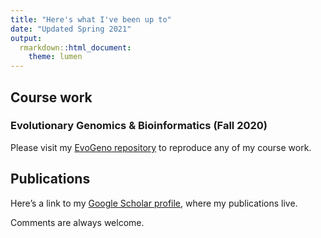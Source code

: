 ```yaml
---
title: "Here's what I've been up to"
date: "Updated Spring 2021"
output:
  rmarkdown::html_document:
    theme: lumen
---
```


## Course work

### Evolutionary Genomics & Bioinformatics (Fall 2020)

Please visit my [EvoGeno repository](https://github.com/margarethilliard/genomics-course) to reproduce any of my course work. 

## Publications 

Here's a link to my [Google Scholar profile](https://scholar.google.com/citations?user=3Rg81DoAAAAJ&hl=en), where my publications live. 

Comments are always welcome.
